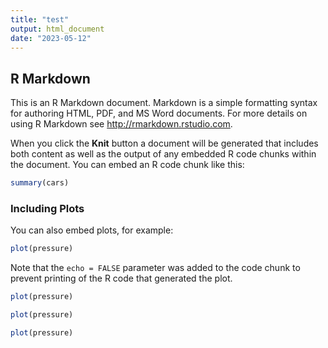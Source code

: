 ```yaml
---
title: "test"
output: html_document
date: "2023-05-12"
---
```


## R Markdown

This is an R Markdown document. Markdown is a simple formatting syntax for authoring HTML, PDF, and MS Word documents. For more details on using R Markdown see <http://rmarkdown.rstudio.com>.

When you click the **Knit** button a document will be generated that includes both content as well as the output of any embedded R code chunks within the document. You can embed an R code chunk like this:

```r
summary(cars)
```

### Including Plots

You can also embed plots, for example:

```r
plot(pressure)
```

Note that the `echo = FALSE` parameter was added to the code chunk to prevent printing of the R code that generated the plot.


```r
plot(pressure)
```

```r
plot(pressure)
```

```r
plot(pressure)
```
